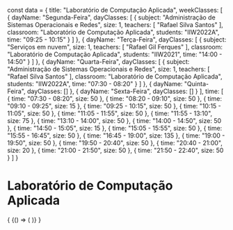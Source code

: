 const data = {
  title: "Laboratório de Computação Aplicada",
  weekClasses: [
    {
      dayName: "Segunda-Feira",
      dayClasses: [
        {
          subject: "Administração de Sistemas Operacionais e Redes",
          size: 1,
          teachers: [
            "Rafael Silva Santos"
          ],
          classroom: "Laboratório de Computação Aplicada",
          students: "IIW2022A",
          time: "09:25 - 10:15"
        }
      ]
    },
    {
      dayName: "Terça-Feira",
      dayClasses: [
        {
          subject: "Serviços em nuvem",
          size: 1,
          teachers: [
            "Rafael Gil Ferques"
          ],
          classroom: "Laboratório de Computação Aplicada",
          students: "IIW2021",
          time: "14:00 - 14:50"
        }
      ]
    },
    {
      dayName: "Quarta-Feira",
      dayClasses: [
        {
          subject: "Administração de Sistemas Operacionais e Redes",
          size: 1,
          teachers: [
            "Rafael Silva Santos"
          ],
          classroom: "Laboratório de Computação Aplicada",
          students: "IIW2022A",
          time: "07:30 - 08:20"
        }
      ]
    },
    {
      dayName: "Quinta-Feira",
      dayClasses: []
    },
    {
      dayName: "Sexta-Feira",
      dayClasses: []
    }
  ],
  time: [
    {
      time: "07:30 - 08:20",
      size: 50
    },
    {
      time: "08:20 - 09:10",
      size: 50
    },
    {
      time: "09:10 - 09:25",
      size: 15
    },
    {
      time: "09:25 - 10:15",
      size: 50
    },
    {
      time: "10:15 - 11:05",
      size: 50
    },
    {
      time: "11:05 - 11:55",
      size: 50
    },
    {
      time: "11:55 - 13:10",
      size: 75
    },
    {
      time: "13:10 - 14:00",
      size: 50
    },
    {
      time: "14:00 - 14:50",
      size: 50
    },
    {
      time: "14:50 - 15:05",
      size: 15
    },
    {
      time: "15:05 - 15:55",
      size: 50
    },
    {
      time: "15:55 - 16:45",
      size: 50
    },
    {
      time: "16:45 - 19:00",
      size: 135
    },
    {
      time: "19:00 - 19:50",
      size: 50
    },
    {
      time: "19:50 - 20:40",
      size: 50
    },
    {
      time: "20:40 - 21:00",
      size: 20
    },
    {
      time: "21:00 - 21:50",
      size: 50
    },
    {
      time: "21:50 - 22:40",
      size: 50
    }
  ]
}

# Laboratório de Computação Aplicada

<div>
  {
    <BrowserOnly>
      {() => (
        <Grid
          title={data.title}
          weekClasses={data.weekClasses}
          time={data.time}
        />
      )}
    </BrowserOnly>
  }
</div>
